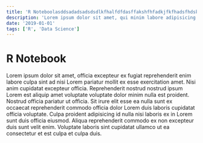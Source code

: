 ```yaml
---
title: 'R Noteboolasddsadadsadsdsdlkfhalfdfdasffakshfhfadkjfkfhadsfhdskfkfsfshklfk'
description: 'Lorem ipsum dolor sit amet, qui minim labore adipisicing minim sint cillum sint consectetur cupidatat.'
date: '2019-01-01'
tags: ['R', 'Data Science']
---
```


# R Notebook

Lorem ipsum dolor sit amet, officia excepteur ex fugiat reprehenderit enim labore culpa sint ad nisi Lorem pariatur mollit ex esse exercitation amet. Nisi anim cupidatat excepteur officia. Reprehenderit nostrud nostrud ipsum Lorem est aliquip amet voluptate voluptate dolor minim nulla est proident. Nostrud officia pariatur ut officia. Sit irure elit esse ea nulla sunt ex occaecat reprehenderit commodo officia dolor Lorem duis laboris cupidatat officia voluptate. Culpa proident adipisicing id nulla nisi laboris ex in Lorem sunt duis officia eiusmod. Aliqua reprehenderit commodo ex non excepteur duis sunt velit enim. Voluptate laboris sint cupidatat ullamco ut ea consectetur et est culpa et culpa duis.

